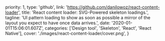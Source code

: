   priority: 1,
  type: 'github',
  link: 'https://github.com/danilowoz/react-content-loader',
  title: 'React content loader: SVG-Powered skeleton loadings.',
  tagline:
    'UI pattern loading to show as soon as possible a mirror of the layout you expect to have once data arrives.',
  date: '2020-01-01T15:06:01.607Z',
  categories: ['Design tool', 'Skeleton', 'React', 'React Native'],
  cover: './images/react-content-loader/cover.png',
}
